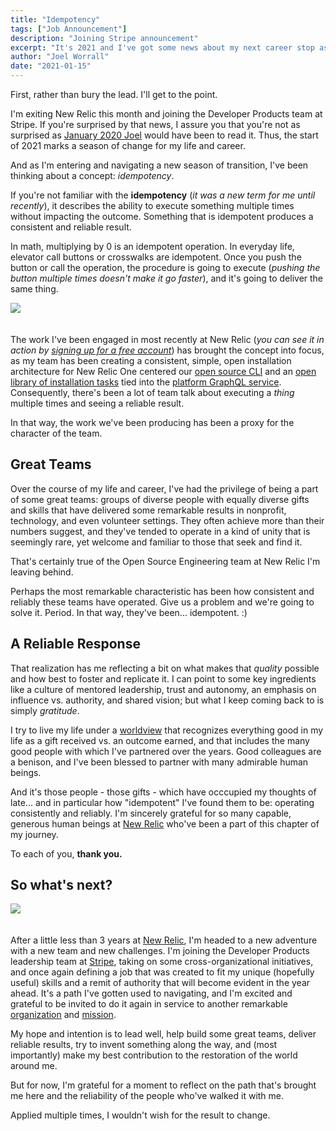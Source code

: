 ```yaml
---
title: "Idempotency"
tags: ["Job Announcement"]
description: "Joining Stripe announcement"
excerpt: "It's 2021 and I've got some news about my next career stop as well as some unremarkable reflection on what makes remarkable teams."
author: "Joel Worrall"
date: "2021-01-15"
---
```



First, rather than bury the lead. I'll get to the point.

I'm exiting New Relic this month and joining the Developer Products team at Stripe. If you're surprised by that news, I assure you that you're not as surprised as [January 2020 Joel](https://www.youtube.com/watch?v=Ms7capx4Cb8) would have been to read it. Thus, the start of 2021 marks a season of change for my life and career.

And as I'm entering and navigating a new season of transition, I've been thinking about a concept: *idempotency*.

If you're not familiar with the **idempotency** (_it was a new term for me until recently_), it describes the ability to execute something multiple times without impacting the outcome. Something that is idempotent produces a consistent and reliable result.

In math, multiplying by 0 is an idempotent operation. In everyday life, elevator call buttons or crosswalks are idempotent. Once you push the button or call the operation, the procedure is going to execute (_pushing the button multiple times doesn't make it go faster_), and it's going to deliver the same thing.

<img src="../../imgs/crosswalk.jpg" style="padding-bottom:20px;max-width:350px" />

The work I've been engaged in most recently at New Relic (_you can see it in action by [signing up for a free account](https://newrelic.com/signup)_) has brought the concept into focus, as my team has been creating a consistent, simple, open installation architecture for New Relic One centered our [open source CLI](https://github.com/newrelic/newrelic-cli) and an [open library of installation tasks](https://github.com/newrelic/open-install-library/tree/main/docs) tied into the [platform GraphQL service](https://api.newrelic.com/graphiql?#query=%7B%0A%20%20docs%20%7B%0A%20%20%20%20openInstallation%20%7B%0A%20%20%20%20%20%20recipeSearch%28criteria%3A%20%7BinstallTarget%3A%20%7Bos%3A%20LINUX%2C%20platform%3A%20AMAZON%7D%7D%29%20%7B%0A%20%20%20%20%20%20%20%20count%0A%20%20%20%20%20%20%20%20results%20%7B%0A%20%20%20%20%20%20%20%20%20%20name%0A%20%20%20%20%20%20%20%20%20%20displayName%0A%20%20%20%20%20%20%20%20%20%20description%0A%20%20%20%20%20%20%20%20%20%20repository%0A%20%20%20%20%20%20%20%20%7D%0A%20%20%20%20%20%20%7D%0A%20%20%20%20%7D%0A%20%20%7D%0A%7D%0A). Consequently, there's been a lot of team talk about executing a *thing* multiple times and seeing a reliable result.

In that way, the work we've been producing has been a proxy for the character of the team.

## Great Teams

Over the course of my life and career, I've had the privilege of being a part of some great teams: groups of diverse people with equally diverse gifts and skills that have delivered some remarkable results in nonprofit, technology, and even volunteer settings. They often achieve more than their numbers suggest, and they've tended to operate in a kind of unity that is seemingly rare, yet welcome and familiar to those that seek and find it.

That's certainly true of the Open Source Engineering team at New Relic I'm leaving behind.

Perhaps the most remarkable characteristic has been how consistent and reliably these teams have operated. Give us a problem and we're going to solve it. Period. In that way, they've been... idempotent. :)

## A Reliable Response

That realization has me reflecting a bit on what makes that *quality* possible and how best to foster and replicate it. I can point to some key ingredients like a culture of mentored leadership, trust and autonomy, an emphasis on influence vs. authority, and shared vision; but what I keep coming back to is simply *gratitude*.

<ImageGallery />

I try to live my life under a [worldview](https://www.bible.com/bible/111/1ti.6.6-10) that recognizes everything good in my life as a gift received vs. an outcome earned, and that includes the many good people with which I've partnered over the years. Good colleagues are a benison, and I've been blessed to partner with many admirable human beings.

And it's those people - those gifts - which have occcupied my thoughts of late... and in particular how "idempotent" I've found them to be: operating consistently and reliably. I'm sincerely grateful for so many capable, generous human beings at [New Relic](https://newrelic.com) who've been a part of this chapter of my journey.

To each of you, **thank you.**

## So what's next?

<img src="../../imgs/stripe.png" style="padding-bottom:20px;max-width:350px" />

After a little less than 3 years at [New Relic](http://opensource.newrelic.com), I'm headed to a new adventure with a new team and new challenges. I'm joining the Developer Products leadership team at [Stripe](https://stripe.com/docs/api), taking on some cross-organizational initiatives, and once again defining a job that was created to fit my unique (hopefully useful) skills and a remit of authority that will become evident in the year ahead. It's a path I've gotten used to navigating, and I'm excited and grateful to be invited to do it again in service to another remarkable [organization](https://stripe.com/docs) and [mission](https://stripe.com/about#:~:text=Our%20mission%20is%20to%20increase,and%20manage%20their%20businesses%20online.).

My hope and intention is to lead well, help build some great teams, deliver reliable results, try to invent something along the way, and (most importantly) make my best contribution to the restoration of the world around me.

But for now, I'm grateful for a moment to reflect on the path that's brought me here and the reliability of the people who've walked it with me.

Applied multiple times, I wouldn't wish for the result to change.